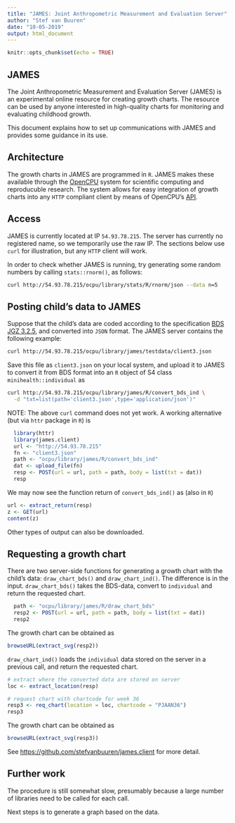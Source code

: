 ---
title: "JAMES: Joint Anthropometric Measurement and Evaluation Server"
author: "Stef van Buuren"
date: "10-05-2019"
output: html_document
---

```{r setup, include=FALSE}
knitr::opts_chunk$set(echo = TRUE)
```

## JAMES

The Joint Anthropometric Measurement and Evaluation Server (JAMES) is
an experimental online resource for creating growth charts. The
resource can be used by anyone interested in high-quality charts for
monitoring and evaluating childhood growth.

This document explains how to set up communications with JAMES and
provides some guidance in its use.

## Architecture

The growth charts in JAMES are programmed in `R`. JAMES makes these
available through the [OpenCPU](https://www.opencpu.org) system for
scientific computing and reproducuble research. The system allows for
easy integration of growth charts into any `HTTP` compliant client by
means of OpenCPU's [API](https://www.opencpu.org/api.html).

## Access

JAMES is currently located at IP `54.93.78.215`. The server has
currently no registered name, so we temporarily use the raw IP. The
sections below use `curl` for illustration, but any `HTTP` client will
work.

In order to check whether JAMES is running, try generating some random 
numbers by calling `stats::rnorm()`, as follows:

```{bash}
curl http://54.93.78.215/ocpu/library/stats/R/rnorm/json --data n=5
```

## Posting child's data to JAMES

Suppose that the child's data are coded according to the specification
[BDS JGZ 3.2.5](https://www.ncj.nl/themadossiers/informatisering/basisdataset/documentatie/?cat=12),
and converted into `JSON` format. The JAMES server contains the
following example:

```{bash}
curl http://54.93.78.215/ocpu/library/james/testdata/client3.json
```

Save this file as `client3.json` on your local system, and upload it
to JAMES to convert it from BDS format into an `R` object of S4 class
`minihealth::individual` as

```{bash, eval = FALSE}
curl http://54.93.78.215/ocpu/library/james/R/convert_bds_ind \
  -d "txt=list(path='client3.json',type='application/json')"
```

NOTE: The above `curl` command does not yet work. A working
alternative (but via `httr` package in `R`) is

```{r}
  library(httr)
  library(james.client)
  url <- "http://54.93.78.215"
  fn <- "client3.json"
  path <- "ocpu/library/james/R/convert_bds_ind"
  dat <- upload_file(fn)
  resp <- POST(url = url, path = path, body = list(txt = dat))
  resp
```


We may now see the function return of `convert_bds_ind()` as (also in `R`)

```{r}
url <- extract_return(resp)
z <- GET(url)
content(z)
```

Other types of output can also be downloaded.

## Requesting a growth chart

There are two server-side functions for generating a growth chart with the child's data: `draw_chart_bds()` and `draw_chart_ind()`. The difference is in the input. `draw_chart_bds()` takes the BDS-data, convert to `individual` and return the requested chart. 

```{r}
  path <- "ocpu/library/james/R/draw_chart_bds"
  resp2 <- POST(url = url, path = path, body = list(txt = dat))
  resp2
```

The growth chart can be obtained as 

```{r eval=FALSE}
browseURL(extract_svg(resp2))
```

`draw_chart_ind()` loads the `individual` data stored on the server in a previous call, and return the requested chart. 

```{r}
# extract where the converted data are stored on server
loc <- extract_location(resp)

# request chart with chartcode for week 36
resp3 <- req_chart(location = loc, chartcode = "PJAAN36")
resp3
```

The growth chart can be obtained as 

```{r eval=FALSE}
browseURL(extract_svg(resp3))
```

See <https://github.com/stefvanbuuren/james.client> for more detail.

## Further work

The procedure is still somewhat slow, presumably because a large
number of libraries need to be called for each call.

Next steps is to generate a graph based on the data.
